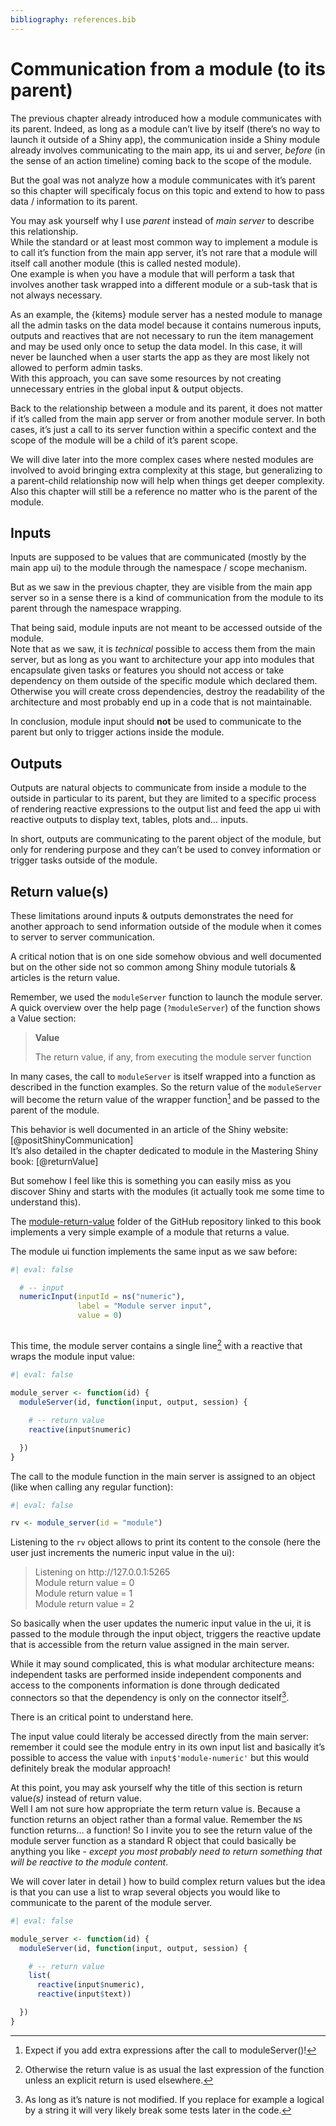 ```yaml
---
bibliography: references.bib
---
```


# Communication from a module (to its parent)

The previous chapter already introduced how a module communicates with its parent. Indeed, as long as a module can't live by itself (there's no way to launch it outside of a Shiny app), the communication inside a Shiny module already involves communicating to the main app, its ui and server, *before* (in the sense of an action timeline) coming back to the scope of the module.

But the goal was not analyze how a module communicates with it's parent so this chapter will specificaly focus on this topic and extend to how to pass data / information to its parent.

You may ask yourself why I use *parent* instead of *main server* to describe this relationship.\
While the standard or at least most common way to implement a module is to call it's function from the main app server, it's not rare that a module will itself call another module (this is called nested module).\
One example is when you have a module that will perform a task that involves another task wrapped into a different module or a sub-task that is not always necessary.

As an example, the {kitems} module server has a nested module to manage all the admin tasks on the data model because it contains numerous inputs, outputs and reactives that are not necessary to run the item management and may be used only once to setup the data model. In this case, it will never be launched when a user starts the app as they are most likely not allowed to perform admin tasks.\
With this approach, you can save some resources by not creating unnecessary entries in the global input & output objects.

Back to the relationship between a module and its parent, it does not matter if it's called from the main app server or from another module server. In both cases, it's just a call to its server function within a specific context and the scope of the module will be a child of it's parent scope.

We will dive later into the more complex cases where nested modules are involved to avoid bringing extra complexity at this stage, but generalizing to a parent-child relationship now will help when things get deeper complexity.\
Also this chapter will still be a reference no matter who is the parent of the module.

## Inputs

Inputs are supposed to be values that are communicated (mostly by the main app ui) to the module through the namespace / scope mechanism.

But as we saw in the previous chapter, they are visible from the main app server so in a sense there is a kind of communication from the module to its parent through the namespace wrapping.

That being said, module inputs are not meant to be accessed outside of the module.\
Note that as we saw, it is *technical* possible to access them from the main server, but as long as you want to architecture your app into modules that encapsulate given tasks or features you should not access or take dependency on them outside of the specific module which declared them. Otherwise you will create cross dependencies, destroy the readability of the architecture and most probably end up in a code that is not maintainable.

In conclusion, module input should **not** be used to communicate to the parent but only to trigger actions inside the module.

## Outputs

Outputs are natural objects to communicate from inside a module to the outside in particular to its parent, but they are limited to a specific process of rendering reactive expressions to the output list and feed the app ui with reactive outputs to display text, tables, plots and... inputs.

In short, outputs are communicating to the parent object of the module, but only for rendering purpose and they can't be used to convey information or trigger tasks outside of the module.

## Return value(s)

These limitations around inputs & outputs demonstrates the need for another approach to send information outside of the module when it comes to server to server communication.

A critical notion that is on one side somehow obvious and well documented but on the other side not so common among Shiny module tutorials & articles is the return value.

Remember, we used the `moduleServer` function to launch the module server.\
A quick overview over the help page (`?moduleServer`) of the function shows a Value section:

> **Value**
>
> The return value, if any, from executing the module server function

In many cases, the call to `moduleServer` is itself wrapped into a function as described in the function examples. So the return value of the `moduleServer` will become the return value of the wrapper function[^communication-from-module-1] and be passed to the parent of the module.

[^communication-from-module-1]: Expect if you add extra expressions after the call to moduleServer()!

This behavior is well documented in an article of the Shiny website: [@positShinyCommunication]\
It's also detailed in the chapter dedicated to module in the Mastering Shiny book: [@returnValue]

But somehow I feel like this is something you can easily miss as you discover Shiny and starts with the modules (it actually took me some time to understand this).

::: callout-note
The [module-return-value](https://github.com/thekangaroofactory/template-r-shiny-communication/tree/main/module-return-value) folder of the GitHub repository linked to this book implements a very simple example of a module that returns a value.
:::

The module ui function implements the same input as we saw before:

```r
#| eval: false

  # -- input
  numericInput(inputId = ns("numeric"),
               label = "Module server input",
               value = 0)
  
```

This time, the module server contains a single line[^communication-from-module-2] with a reactive that wraps the module input value:

[^communication-from-module-2]: Otherwise the return value is as usual the last expression of the function unless an explicit return is used elsewhere.

```r
#| eval: false
 
module_server <- function(id) {
  moduleServer(id, function(input, output, session) {

    # -- return value
    reactive(input$numeric)

  })
}

```

The call to the module function in the main server is assigned to an object (like when calling any regular function):

```r
#| eval: false

rv <- module_server(id = "module")

```

Listening to the `rv` object allows to print its content to the console (here the user just increments the numeric input value in the ui):

> Listening on http://127.0.0.1:5265\
> Module return value = 0\
> Module return value = 1\
> Module return value = 2

So basically when the user updates the numeric input value in the ui, it is passed to the module through the input object, triggers the reactive update that is accessible from the return value assigned in the main server.

While it may sound complicated, this is what modular architecture means: independent tasks are performed inside independent components and access to the components information is done through dedicated connectors so that the dependency is only on the connector itself[^communication-from-module-3].

[^communication-from-module-3]: As long as it's nature is not modified. If you replace for example a logical by a string it will very likely break some tests later in the code.

::: callout-warning
There is an critical point to understand here.

The input value could literaly be accessed directly from the main server: remember it could see the module entry in its own input list and basically it's possible to access the value with `input$'module-numeric'` but this would definitely break the modular approach!
:::

At this point, you may ask yourself why the title of this section is return value*(s)* instead of return value.\
Well I am not sure how appropriate the term return value is. Because a function returns an object rather than a formal value. Remember the `NS` function returns... a function! So I invite you to see the return value of the module server function as a standard R object that could basically be anything you like - *except you most probably need to return something that will be reactive to the module content*.

We will cover later in detail <!--# insert Xref here -->) how to build complex return values but the idea is that you can use a list to wrap several objects you would like to communicate to the parent of the module server.

```r
#| eval: false

module_server <- function(id) {
  moduleServer(id, function(input, output, session) {

    # -- return value
    list(
      reactive(input$numeric),
      reactive(input$text))

  })
}

```
